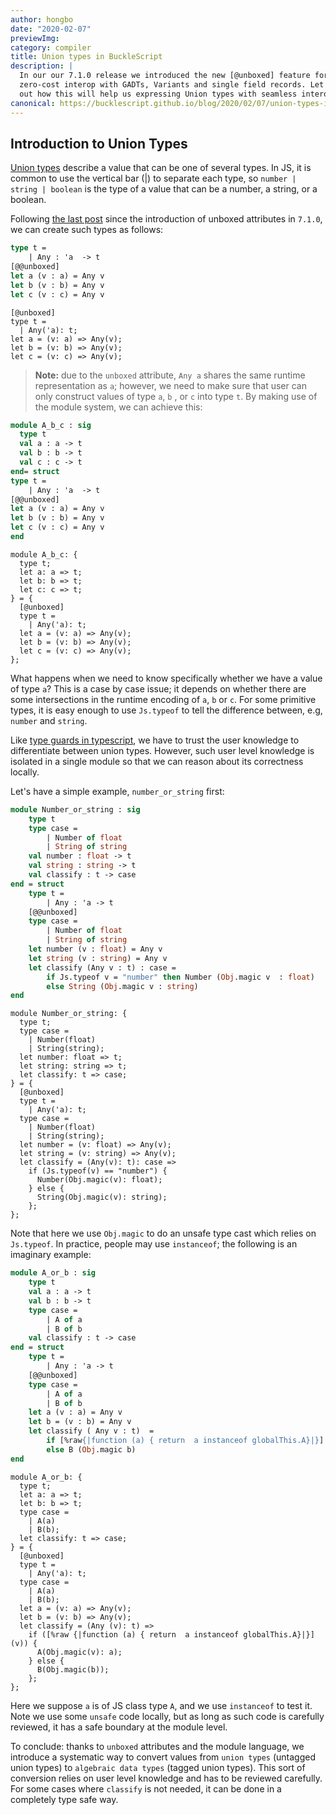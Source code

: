 ```yaml
---
author: hongbo
date: "2020-02-07" 
previewImg:
category: compiler
title: Union types in BuckleScript
description: |
  In our our 7.1.0 release we introduced the new [@unboxed] feature for better
  zero-cost interop with GADTs, Variants and single field records. Let's find
  out how this will help us expressing Union types with seamless interop!
canonical: https://bucklescript.github.io/blog/2020/02/07/union-types-in-bucklescript
---
```


## Introduction to Union Types

[Union
types](https://www.typescriptlang.org/docs/handbook/advanced-types.html#union-types)
describe a value that can be one of several types. In JS, it is common to use
the vertical bar (|) to separate each type, so `number | string | boolean`  is
the type of a value that can be a number, a string, or a boolean.


Following [the last
post](https://bucklescript.github.io/blog/2019/12/20/release-7-02) since the
introduction of unboxed attributes in `7.1.0`, we can create such types as
follows:

```ocaml
type t = 
    | Any : 'a  -> t 
[@@unboxed]    
let a (v : a) = Any v
let b (v : b) = Any v
let c (v : c) = Any v
```
```reason
[@unboxed]
type t =
  | Any('a): t;
let a = (v: a) => Any(v);
let b = (v: b) => Any(v);
let c = (v: c) => Any(v);
```
> **Note:** due to the `unboxed` attribute, `Any a` shares the same runtime
> representation as `a`; however, we need to make sure that user can only
> construct values of type `a`, `b` , or `c` into type `t`. By making use of the
> module system, we can achieve this:

```ocaml
module A_b_c : sig 
  type t 
  val a : a -> t 
  val b : b -> t 
  val c : c -> t   
end= struct 
type t = 
    | Any : 'a  -> t 
[@@unboxed]    
let a (v : a) = Any v
let b (v : b) = Any v
let c (v : c) = Any v
end
```

```reason
module A_b_c: {
  type t;
  let a: a => t;
  let b: b => t;
  let c: c => t;
} = {
  [@unboxed]
  type t =
    | Any('a): t;  
  let a = (v: a) => Any(v);
  let b = (v: b) => Any(v);
  let c = (v: c) => Any(v);
};
```
<!-- Union types are useful for modeling situations when values can overlap in the types they can take on.  -->
What happens when we need to know specifically whether we have a value of type `a`? This is a case by case issue; it depends on whether there are some intersections in the runtime encoding of `a`, `b` or `c`. For some primitive types, it is easy enough to use `Js.typeof` to tell the difference between, e.g, `number` and `string`. 

Like [type guards in typescript](https://www.typescriptlang.org/docs/handbook/advanced-types.html#type-guards-and-differentiating-types), we have to trust the user knowledge to differentiate between union types. However, such user level knowledge is isolated in a single module so that we can reason about its correctness locally.

Let's have a simple example, `number_or_string` first:

```ocaml
module Number_or_string : sig 
    type t 
    type case = 
        | Number of float 
        | String of string
    val number : float -> t 
    val string : string -> t 
    val classify : t -> case             
end = struct 
    type t = 
        | Any : 'a -> t 
    [@@unboxed]     
    type case = 
        | Number of float 
        | String of string
    let number (v : float) = Any v 
    let string (v : string) = Any v     
    let classify (Any v : t) : case = 
        if Js.typeof v = "number" then Number (Obj.magic v  : float)
        else String (Obj.magic v : string)
end
```
```reason
module Number_or_string: {
  type t;
  type case =
    | Number(float)
    | String(string);
  let number: float => t;
  let string: string => t;
  let classify: t => case;
} = {
  [@unboxed]
  type t =
    | Any('a): t;
  type case =
    | Number(float)
    | String(string);
  let number = (v: float) => Any(v);
  let string = (v: string) => Any(v);
  let classify = (Any(v): t): case =>
    if (Js.typeof(v) == "number") {
      Number(Obj.magic(v): float);
    } else {
      String(Obj.magic(v): string);
    };
};
```
Note that here we use `Obj.magic` to do an unsafe type cast which relies on `Js.typeof`. In practice, people may use `instanceof`; the following is an imaginary example:

```ocaml
module A_or_b : sig 
    type t 
    val a : a -> t 
    val b : b -> t 
    type case = 
        | A of a 
        | B of b 
    val classify : t -> case
end = struct
    type t = 
        | Any : 'a -> t
    [@@unboxed]   
    type case = 
        | A of a 
        | B of b 
    let a (v : a) = Any v 
    let b = (v : b) = Any v
    let classify ( Any v : t)  = 
        if [%raw{|function (a) { return  a instanceof globalThis.A}|}] v then A (Obj.magic v : a)
        else B (Obj.magic b)
end
```
```reason
module A_or_b: {
  type t;
  let a: a => t;
  let b: b => t;
  type case =
    | A(a)
    | B(b);
  let classify: t => case;
} = {
  [@unboxed]
  type t =
    | Any('a): t;
  type case =
    | A(a)
    | B(b);
  let a = (v: a) => Any(v);
  let b = (v: b) => Any(v);
  let classify = (Any (v): t) =>
    if ([%raw {|function (a) { return  a instanceof globalThis.A}|}](v)) {
      A(Obj.magic(v): a);
    } else {
      B(Obj.magic(b));
    };
};
```
Here we suppose `a` is of JS class type `A`, and we use `instanceof` to test it. Note we use some `unsafe` code locally, but as long as such code is carefully reviewed, it has a safe boundary at the module level.


To conclude: thanks to `unboxed` attributes and the module language, we introduce a systematic way to convert values from `union types` (untagged union types) to `algebraic data types` (tagged union types). This sort of conversion relies on user level knowledge and has to be reviewed carefully. For some cases where `classify` is not needed, it can be done in a completely type safe way.
